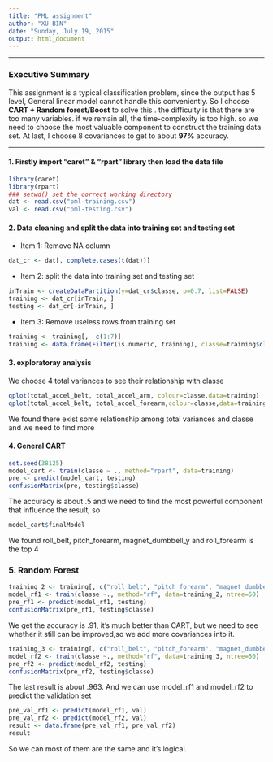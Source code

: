 ```yaml
---
title: "PML assignment"
author: "XU BIN"
date: "Sunday, July 19, 2015"
output: html_document
---
```


-------------------------------------------------------

### Executive Summary
  This assignment is a typical classification problem, since the output has 5 level, General linear model cannot handle this conveniently. So I choose **CART + Random forest/Boost** to solve this . the difficulty is that there are too many variables. if we remain all, the time-complexity is too high. so we need to choose the most valuable component to construct the training data set. At last, I choose 8 covariances to get to about **97%** accuracy.
  
-----------------------------------------------

#### 1. Firstly import "caret" & "rpart" library then load the data file 

```r
library(caret)
library(rpart)
### setwd() set the correct working directory 
dat <- read.csv("pml-training.csv")
val <- read.csv("pml-testing.csv")
```

#### 2. Data cleaning and split the data into training set and testing set
* Item 1: Remove NA column
```r
dat_cr <- dat[, complete.cases(t(dat))]
```
* Item 2: split the data into training set and testing set
```r
inTrain <- createDataPartition(y=dat_cr$classe, p=0.7, list=FALSE)
training <- dat_cr[inTrain, ]
testing <- dat_cr[-inTrain, ]
```
* Item 3: Remove useless rows from training set
```r
training <- training[, -c(1:7)] 
training <- data.frame(Filter(is.numeric, training), classe=training$classe)
```

#### 3. exploratoray analysis
We choose 4 total variances to see their relationship with classe
```r
qplot(total_accel_belt, total_accel_arm, colour=classe,data=training)
qplot(total_accel_belt, total_accel_forearm,colour=classe,data=training)
```
We found there exist some relationship among total variances and classe and we need to find more

#### 4. General CART
```r
set.seed(38125)
model_cart <- train(classe ~ ., method="rpart", data=training) 
pre <- predict(model_cart, testing)
confusionMatrix(pre, testing$classe)
```
The accuracy is about .5 and we need to find the most powerful component that influence the result, so
```r
model_cart$finalModel
```
We found roll_belt, pitch_forearm, magnet_dumbbell_y and roll_forearm is the top 4

### 5. Random Forest
```r
training_2 <- training[, c("roll_belt", "pitch_forearm", "magnet_dumbbell_y", "roll_forearm", "classe")]
model_rf1 <- train(classe ~., method="rf", data=training_2, ntree=50)
pre_rf1 <- predict(model_rf1, testing)
confusionMatrix(pre_rf1, testing$classe)
```
We get the accuracy is .91, it's much better than CART, but we need to see whether it still can be improved,so we add more covariances into it.
```r
training_3 <- training[, c("roll_belt", "pitch_forearm", "magnet_dumbbell_y", "roll_forearm","total_accel_belt", "total_accel_arm", "total_accel_dumbbell", "total_accel_forearm", "classe")]
model_rf2 <- train(classe ~., method="rf", data=training_3, ntree=50)
pre_rf2 <- predict(model_rf2, testing)
confusionMatrix(pre_rf2, testing$classe)
```
The last result is about .963. And we can use model_rf1 and model_rf2 to predict the validation set
```r
pre_val_rf1 <- predict(model_rf1, val)
pre_val_rf2 <- predict(model_rf2, val)
result <- data.frame(pre_val_rf1, pre_val_rf2)
result
```
So we can most of them are the same and it's logical.







